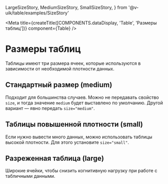   LargeSizeStory,
  MediumSizeStory,
  SmallSizeStory,
} from '@v-uik/table/examples/SizeStory'

<Meta
  title={createTitle([COMPONENTS.dataDisplay, 'Table', 'Размеры таблиц'])}
  component={Table}
/>

# Размеры таблиц

Таблицы имеют три размера ячеек, которые используются в зависимости от необходимой плотности данных.

## Стандартный размер (medium)

Подходит для большинства случаев. Можно не передавать свойство `size`, и тогда значение `medium` будет выставлено по умолчанию.
Другой вариант — явно передать `size="medium"`.

<Canvas withSource="none">
  <MediumSizeStory />
</Canvas>

## Таблицы повышенной плотности (small)

Если нужно вывести много данных, можно использовать таблицы высокой плотности. Для этого установите `size="small"`.

<Canvas withSource="none">
  <SmallSizeStory />
</Canvas>

## Разреженная таблица (large)

Широкие ячейки, чтобы снизить когнитивную нагрузку при работе с табличными данными.

<Canvas withSource="none">
  <LargeSizeStory />
</Canvas>

<Source language="tsx" code={RawSizeStory} />
